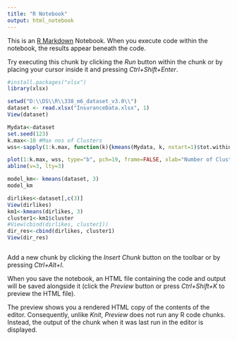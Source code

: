 ---
title: "R Notebook"
output: html_notebook
---

This is an [R Markdown](http://rmarkdown.rstudio.com) Notebook. When you execute code within the notebook, the results appear beneath the code. 

Try executing this chunk by clicking the *Run* button within the chunk or by placing your cursor inside it and pressing *Ctrl+Shift+Enter*. 

```{r}
#install.packages("xlsx")
library(xlsx)
```


```{r}
setwd("D:\\DS\\R\\338_m6_dataset_v3.0\\")
dataset <- read.xlsx("InsuranceData.xlsx", 1)
View(dataset)
```


```{r}
Mydata<-dataset
set.seed(123)
k.max<-10 #Max nos of Clusters
wss<-sapply(1:k.max, function(k){kmeans(Mydata, k, nstart=1)$tot.withinss})

```


```{r}
plot(1:k.max, wss, type="b", pch=19, frame=FALSE, xlab="Number of Clusters K", ylab="total within clusters sum of squares")
abline(v=3, lty=3)

```


```{r}
model_km<- kmeans(dataset, 3)
model_km

dirlikes<-dataset[,c(3)]
View(dirlikes)
km1<-kmeans(dirlikes, 3)
cluster1<-km1$cluster
#View(cbind(dirlikes, cluster1))
dir_res<-cbind(dirlikes, cluster1)
View(dir_res)

```


```{r}

```

Add a new chunk by clicking the *Insert Chunk* button on the toolbar or by pressing *Ctrl+Alt+I*.

When you save the notebook, an HTML file containing the code and output will be saved alongside it (click the *Preview* button or press *Ctrl+Shift+K* to preview the HTML file).

The preview shows you a rendered HTML copy of the contents of the editor. Consequently, unlike *Knit*, *Preview* does not run any R code chunks. Instead, the output of the chunk when it was last run in the editor is displayed.
